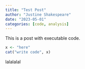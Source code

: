 ```yaml
---
title: "Test Post"
author: "Justine Shakespeare"
date: "2023-05-01"
categories: [code, analysis]
---
```


This is a post with executable code.

```r
x <- "here"
cat("write code", x)
```


lalalalal